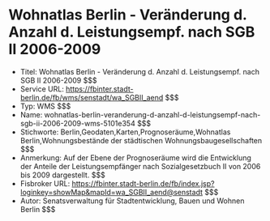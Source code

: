 # Wohnatlas Berlin - Veränderung d. Anzahl d. Leistungsempf. nach SGB II 2006-2009
- Titel: Wohnatlas Berlin - Veränderung d. Anzahl d. Leistungsempf. nach SGB II 2006-2009 $$$
- Service URL: https://fbinter.stadt-berlin.de/fb/wms/senstadt/wa_SGBII_aend $$$
- Typ: WMS $$$
- Name: wohnatlas-berlin-veranderung-d-anzahl-d-leistungsempf-nach-sgb-ii-2006-2009-wms-5101e354 $$$
- Stichworte: Berlin,Geodaten,Karten,Prognoseräume,Wohnatlas Berlin,Wohnungsbestände der städtischen Wohnungsbaugesellschaften $$$
- Anmerkung: Auf der Ebene der Prognoseräume wird die Entwicklung der Anteile der Leistungsempfänger nach Sozialgesetzbuch II von 2006 bis 2009 dargestellt. $$$
- Fisbroker URL: https://fbinter.stadt-berlin.de/fb/index.jsp?loginkey=showMap&mapId=wa_SGBII_aend@senstadt $$$
- Autor: Senatsverwaltung für Stadtentwicklung, Bauen und Wohnen Berlin $$$
